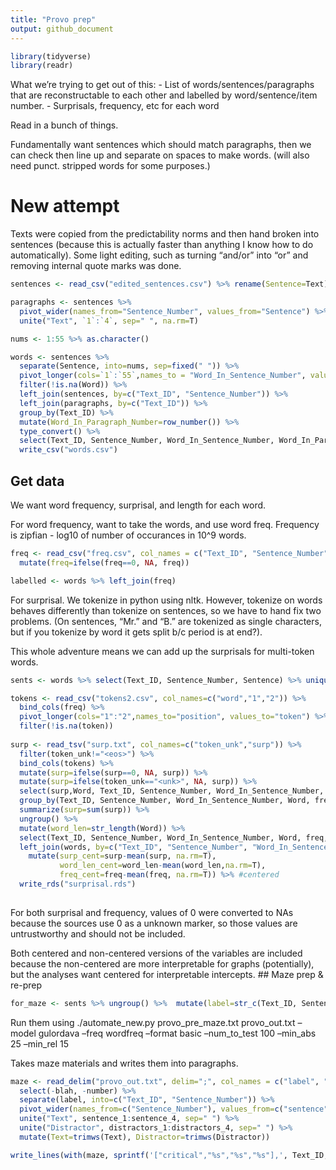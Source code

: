 ```yaml
---
title: "Provo prep"
output: github_document
---
```



```r
library(tidyverse)
library(readr)
```
What we're trying to get out of this:
- List of words/sentences/paragraphs that are reconstructable to each other and labelled by word/sentence/item number.
- Surprisals, frequency, etc for each word

Read in a bunch of things.

Fundamentally want sentences which should match paragraphs, then we can check then line up and separate on spaces to make words. (will also need punct. stripped words for some purposes.)

# New attempt
Texts were copied from the predictability norms and then hand broken into sentences (because this is actually faster than anything I know how to do automatically). Some light editing, such as turning "and/or" into "or" and removing internal quote marks was done.
```r
sentences <- read_csv("edited_sentences.csv") %>% rename(Sentence=Text)

paragraphs <- sentences %>% 
  pivot_wider(names_from="Sentence_Number", values_from="Sentence") %>%
  unite("Text", `1`:`4`, sep=" ", na.rm=T)

nums <- 1:55 %>% as.character()

words <- sentences %>%
  separate(Sentence, into=nums, sep=fixed(" ")) %>%
  pivot_longer(cols=`1`:`55`,names_to = "Word_In_Sentence_Number", values_to="Word") %>% 
  filter(!is.na(Word)) %>% 
  left_join(sentences, by=c("Text_ID", "Sentence_Number")) %>% 
  left_join(paragraphs, by=c("Text_ID")) %>% 
  group_by(Text_ID) %>% 
  mutate(Word_In_Paragraph_Number=row_number()) %>% 
  type_convert() %>% 
  select(Text_ID, Sentence_Number, Word_In_Sentence_Number, Word_In_Paragraph_Number, Word, Sentence, Text) %>% 
  write_csv("words.csv")


```
## Get data
We want word frequency, surprisal, and length for each word.

For word frequency, want to take the words, and use word freq. Frequency is zipfian - log10 of number of occurances in 10^9 words.
```r

freq <- read_csv("freq.csv", col_names = c("Text_ID", "Sentence_Number", "Word_In_Sentence_Number","Word", "freq")) %>% 
  mutate(freq=ifelse(freq==0, NA, freq))

labelled <- words %>% left_join(freq)

```

For surprisal.
We tokenize in python using nltk. However, tokenize on words behaves differently than tokenize on sentences, so we have to hand fix two problems. (On sentences, "Mr." and "B." are tokenized as single characters, but if you tokenize by word it gets split b/c period is at end?). 

This whole adventure means we can add up the surprisals for multi-token words.

```r

sents <- words %>% select(Text_ID, Sentence_Number, Sentence) %>% unique() %>% write_csv("sents.csv")

tokens <- read_csv("tokens2.csv", col_names=c("word","1","2")) %>% 
  bind_cols(freq) %>% 
  pivot_longer(cols="1":"2",names_to="position", values_to="token") %>% 
  filter(!is.na(token))
  
surp <- read_tsv("surp.txt", col_names=c("token_unk","surp")) %>%
  filter(token_unk!="<eos>") %>%
  bind_cols(tokens) %>% 
  mutate(surp=ifelse(surp==0, NA, surp)) %>% 
  mutate(surp=ifelse(token_unk=="<unk>", NA, surp)) %>% 
  select(surp,Word, Text_ID, Sentence_Number, Word_In_Sentence_Number, freq) %>% 
  group_by(Text_ID, Sentence_Number, Word_In_Sentence_Number, Word, freq) %>% 
  summarize(surp=sum(surp)) %>% 
  ungroup() %>% 
  mutate(word_len=str_length(Word)) %>% 
  select(Text_ID, Sentence_Number, Word_In_Sentence_Number, Word, freq, surp, word_len) %>%
  left_join(words, by=c("Text_ID", "Sentence_Number", "Word_In_Sentence_Number", "Word")) %>% 
    mutate(surp_cent=surp-mean(surp, na.rm=T),
           word_len_cent=word_len-mean(word_len,na.rm=T),
           freq_cent=freq-mean(freq, na.rm=T)) %>% #centered
  write_rds("surprisal.rds")
  
```
For both surprisal and frequency, values of 0 were converted to NAs because the sources use 0 as a unknown marker, so those values are untrustworthy and should not be included. 

Both centered and non-centered versions of the variables are included because the non-centered are more interpretable for graphs (potentially), but the analyses want centered for interpretable intercepts.
## Maze prep & re-prep


```r

for_maze <- sents %>% ungroup() %>%  mutate(label=str_c(Text_ID, Sentence_Number, sep="_"), num=row_number()) %>% select(label, num, Sentence) %>% write_delim("provo_pre_maze.txt", delim=";", col_names=F, quote_escape = F)


```

Run them using  ./automate_new.py provo_pre_maze.txt provo_out.txt --model gulordava --freq wordfreq --format basic --num_to_test 100 --min_abs 25 --min_rel 15

Takes maze materials and writes them into paragraphs. 
```r
maze <- read_delim("provo_out.txt", delim=";", col_names = c("label", "number", "sentence", "distractors", "blah")) %>%
  select(-blah, -number) %>%
  separate(label, into=c("Text_ID", "Sentence_Number")) %>%
  pivot_wider(names_from=c("Sentence_Number"), values_from=c("sentence", "distractors"), values_fill=list(sentence="",distractors=""))%>% 
  unite("Text", sentence_1:sentence_4, sep=" ") %>% 
  unite("Distractor", distractors_1:distractors_4, sep=" ") %>%
  mutate(Text=trimws(Text), Distractor=trimws(Distractor))

write_lines(with(maze, sprintf('["critical","%s","%s","%s"],', Text_ID, Text, Distractor)), path="critical.txt")

```

